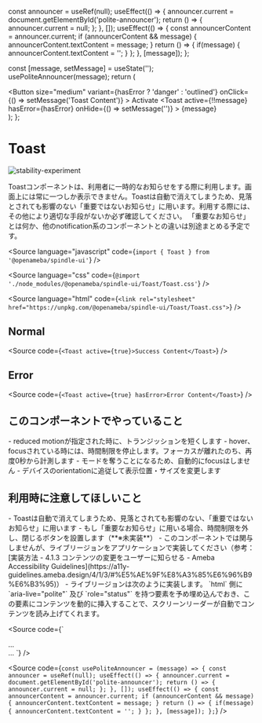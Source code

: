
  const announcer = useRef(null);
  useEffect(() => {
    announcer.current = document.getElementById('polite-announcer');
    return () => {
      announcer.current = null;
    };
  }, []);
  useEffect(() => {
    const announcerContent = announcer.current;
    if (announcerContent && message) {
      announcerContent.textContent = message;
    }
    return () => {
      if(message) {
        announcerContent.textContent = '';
      }
    };
  }, [message]);
};

  const [message, setMessage] = useState('');
  usePoliteAnnouncer(message);
  return (
    <div>
      <Button
        size="medium"
        variant={hasError ? 'danger' : 'outlined'}
        onClick={() => setMessage('Toast Content')}
      >
        Activate
      </Button>
      <Toast
        active={!!message}
        hasError={hasError}
        onHide={() => setMessage('')}
      >
        {message}
      </Toast>
    </div>
  );
};

# Toast

<Meta title="Toast" component={Toast} />

![stability-experiment](https://img.shields.io/badge/stability-experiment-red.svg)

<Description>
  Toastコンポーネントは、利用者に一時的なお知らせをする際に利用します。画面上には常に一つしか表示できません。Toastは自動で消えてしまうため、見落とされても影響のない「重要ではないお知らせ」に用います。利用する際には、その他により適切な手段がないか必ず確認してください。
</Description>
<Description>
  「重要なお知らせ」とは何か、他のnotification系のコンポーネントとの違いは別途まとめる予定です。
</Description>

<Source
  language="javascript"
  code={`import { Toast } from '@openameba/spindle-ui'`}
/>

<Source
  language="css"
  code={`@import './node_modules/@openameba/spindle-ui/Toast/Toast.css'`}
/>

<Source
  language="html"
  code={`<link rel="stylesheet" href="https://unpkg.com/@openameba/spindle-ui/Toast/Toast.css">`}
/>

## Normal

<Preview withSource="open">
  <Story name="Normal">
    <ActivateButton />
  </Story>
</Preview>

<Source
  code={`
<Toast active={true}>Success Content</Toast>
  `}
/>

## Error

<Preview withSource="open">
  <Story name="Error">
    <ActivateButton hasError />
  </Story>
</Preview>

<Source
  code={`
<Toast active={true} hasError>Error Content</Toast>
  `}
/>

## このコンポーネントでやっていること

<Description>
  - reduced motionが指定された時に、トランジッションを短くします
</Description>
<Description>
  -
  hover、focusされている時には、時間制限を停止します。フォーカスが離れたのち、再度0秒から計測します
</Description>
<Description>- モードを奪うことになるため、自動的にfocusはしません</Description>
<Description>
  - デバイスのorientationに追従して表示位置・サイズを変更します
</Description>

## 利用時に注意してほしいこと

<Description>
  -
  Toastは自動で消えてしまうため、見落とされても影響のない、「重要ではないお知らせ」に用います
</Description>
<Description>
  -
  もし「重要なお知らせ」に用いる場合、時間制限を外し、閉じるボタンを設置します（**※未実装**）
</Description>
<Description>
  -
  このコンポーネントでは関与しませんが、ライブリージョンをアプリケーションで実装してください（参考：[実装方法 - 4.1.3 コンテンツの変更をユーザーに知らせる - Ameba Accessibility Guidelines](https://a11y-guidelines.ameba.design/4/1/3/#%E5%AE%9F%E8%A3%85%E6%96%B9%E6%B3%95)）
</Description>
<Description>
  - 
  ライブリージョンは次のように実装します。 `html` 側に `aria-live="polite"` 及び `role="status"` を持つ要素を予め埋め込んでおき、この要素にコンテンツを動的に挿入することで、スクリーンリーダーが自動でコンテンツを読み上げてくれます。
</Description>

<Source
  code={`
<html>
  <body>
    ...
    <div
      aria-live="polite"
      id="polite-announcer"
      role="status"
      class="visually-hidden"
    ></div>
    ...
  </body>
</html>
  `}
/>

<Source
  code={`
const usePoliteAnnouncer = (message) => {
  const announcer = useRef(null);
  useEffect(() => {
    announcer.current = document.getElementById('polite-announcer');
    return () => {
      announcer.current = null;
    };
  }, []);
  useEffect(() => {
    const announcerContent = announcer.current;
    if (announcerContent && message) {
      announcerContent.textContent = message;
    }
    return () => {
      if(message) {
        announcerContent.textContent = '';
      }
    };
  }, [message]);
};
  `}
/>
